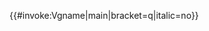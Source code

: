 <includeonly>{{#invoke:Vgname|main|bracket=q|italic=no}}</includeonly><noinclude>
{{Documentation|Template:Vgname/doc}}
</noinclude>